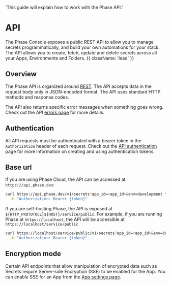 
  'This guide will explain how to work with the Phase API.'

<HeroPattern />

# API

The Phase Console exposes a public REST API to allow you to manage secrets programmatically, 
and build your own automations for your stack. The API allows you to create, fetch, update and delete secrets across all your Apps, Environments and Folders. {{ className: 'lead' }}

## Overview

The Phase API is organized around [REST](https://en.wikipedia.org/wiki/Representational_State_Transfer). The API accepts data in the request body only in JSON-encoded format. The API uses standard HTTP methods and response codes.

The API also returns specific error messages when something goes wrong. Check out the API [errors page](/public-api/errors) for more details.

## Authentication

All API requests must be authenticated with a bearer token in the `Authorization` header of each request. Check out the [API authentication](/public-api/authentication) page for more information on creating and using authentication tokens.

## Base url

If you are using Phase Cloud, the API can be accessed at `https://api.phase.dev`:

```bash {{ title: 'Example request for Phase Cloud' }}
curl https://api.phase.dev/v1/secrets?app_id=<app_id>&env=development \
  -H "Authorization: Bearer {token}"
```

If you are self-hosting Phase, the API is exposed at `${HTTP_PROTOTOCL}${HOST}/service/public`. For example, if you are running Phase at `https://localhost`, the API will be accessible at `https://localhost/service/public`

```bash {{ title: 'Example request for Phase Self-hosted' }}
curl https://localhost/service/public/v1/secrets?app_id=<app_id>&env=development \
  -H "Authorization: Bearer {token}"
```
## Encryption mode

Certain API endpoints that allow manipulation of encrypted data such as Secrets require Server-side Encryption (SSE) to be enabled for the App. You can enable SSE for an App from the [App settings page](/console/apps#settings).